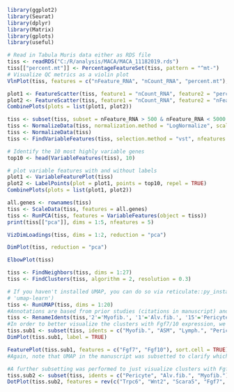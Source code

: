 ```{r}
library(ggplot2)
library(Seurat)
library(dplyr)
library(Matrix)
library(gplots)
library(useful)
```

```{r}
# Read in Tabula Muris data either as RDS file
tiss <- readRDS("C:/R/analysis/MACA/MACA_11182019.rds")
tiss[["percent.mt"]] <- PercentageFeatureSet(tiss, pattern = "^mt-")
# Visualize QC metrics as a violin plot
VlnPlot(tiss, features = c("nFeature_RNA", "nCount_RNA", "percent.mt"), ncol = 3)
```

```{r}
plot1 <- FeatureScatter(tiss, feature1 = "nCount_RNA", feature2 = "percent.mt")
plot2 <- FeatureScatter(tiss, feature1 = "nCount_RNA", feature2 = "nFeature_RNA")
CombinePlots(plots = list(plot1, plot2))
```

```{r}
tiss <- subset(tiss, subset = nFeature_RNA > 500 & nFeature_RNA < 5000 & percent.mt < 5)
tiss <- NormalizeData(tiss, normalization.method = "LogNormalize", scale.factor = 10000)
tiss <- NormalizeData(tiss)
tiss <- FindVariableFeatures(tiss, selection.method = "vst", nfeatures = 2000)

# Identify the 10 most highly variable genes
top10 <- head(VariableFeatures(tiss), 10)

# plot variable features with and without labels
plot1 <- VariableFeaturePlot(tiss)
plot2 <- LabelPoints(plot = plot1, points = top10, repel = TRUE)
CombinePlots(plots = list(plot1, plot2))
```

```{r}
all.genes <- rownames(tiss)
tiss <- ScaleData(tiss, features = all.genes)
tiss <- RunPCA(tiss, features = VariableFeatures(object = tiss))
print(tiss[["pca"]], dims = 1:5, nfeatures = 5)
```

```{r}
VizDimLoadings(tiss, dims = 1:2, reduction = "pca")

```

```{r}
DimPlot(tiss, reduction = "pca")

```

```{r}
ElbowPlot(tiss)

```

```{r}
tiss <- FindNeighbors(tiss, dims = 1:27)
tiss <- FindClusters(tiss, algorithm = 2, resolution = 0.3)
```

```{r}
# If you haven't installed UMAP, you can do so via reticulate::py_install(packages =
# 'umap-learn')
tiss <- RunUMAP(tiss, dims = 1:20)
#Annotations are based from prior studies (citations in manuscript) and Tabula Muris mouse lung atlas
tiss <- RenameIdents(tiss,'2'='Myofib.', '1'='Alv.fib.', '15'='Pericyte', '12'='ASM', '5'='AT2', '0'='gCap', '6'='aCap', '8'='Lymph.', '4'='ArtVein', '10'='NA')
#In order to better visualize the clusters with Fgf7/10 expression, we subsetted a portion of the UMAP by removing immune and ciliated cluseters
tiss.sub1 <- subset(tiss, idents = c("Myofib.", "ASM", "Lymph.", "Pericyte", "Alv.fib.", "aCap", "gCap", "ArtVein", "AT2"))
DimPlot(tiss.sub1, label = TRUE)
```

```{r}
FeaturePlot(tiss.sub1, features = c("Fgf7", "Fgf10"), sort.cell = TRUE)
#Again, note that UMAP in the manuscript was subsetted to clarify which clusters have expression
```
```{r}
#A further subsetting was performed to just visualize clusters with Fgf7/10 expression
tiss.sub2 <- subset(tiss, idents = c("Pericyte", "Alv.fib.", "Myofib."))
DotPlot(tiss.sub2, features = rev(c("Trpc6", "Wnt2", "Scara5", "Fgf7", "Fgf10")))
```
